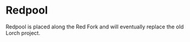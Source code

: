 
# Redpool

<ProjectDetails
  floatRight
  region="Riverlands"
  house="Unknown"
  type="Village"
  status="Not Started"
  warp="redpool"
  projectLead=""
  dateStarted="Invalid Date"
  dateCompleted="Invalid Date"
/>

Redpool is placed along the Red Fork and will eventually replace the old Lorch project.
